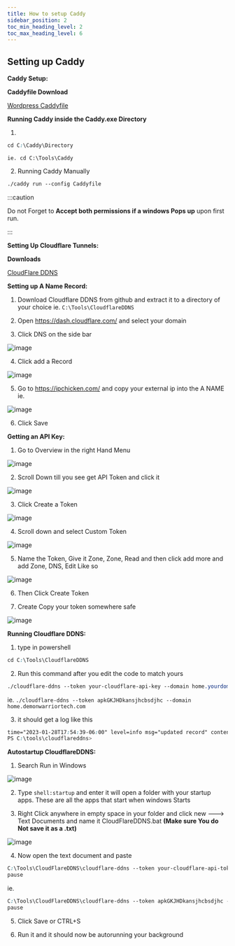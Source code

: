 ---
title: How to setup Caddy
sidebar_position: 2
toc_min_heading_level: 2
toc_max_heading_level: 6
---


## Setting up Caddy

<Tabs>
  <TabItem value="Setting up Caddy" label="Basic Setup" default>

**Caddy Setup:**

**Caddyfile Download**

[Wordpress Caddyfile](https://github.com/DevilsDesigns/Youtube-Docs/blob/main/Caddy-Examples/Wordpress/Caddyfile)

**Running Caddy inside the Caddy.exe Directory**

1. 

```css
cd C:\Caddy\Directory
```
    ie. cd C:\Tools\Caddy

2. Running Caddy Manually

```css
./caddy run --config Caddyfile
```

:::caution

Do not Forget to **Accept both permissions if a windows Pops up** upon first run.

:::

  </TabItem>
  <TabItem value="Setting Up Cloudflare Tunnels" label="Setting Up Cloudflare Tunnels" default>

**Setting Up Cloudflare Tunnels:**

**Downloads**

[CloudFlare DDNS](https://github.com/wyattjoh/cloudflare-ddns/releases)

**Setting up A Name Record:**
1. Download Cloudflare DDNS from github and extract it to a directory of your choice ie. `C:\Tools\CloudflareDDNS`

2. Open https://dash.cloudflare.com/ and select your domain

3. Click DNS on the side bar 

![image](https://user-images.githubusercontent.com/35183970/215296063-666a2625-e377-4b03-878f-4856695da230.png)

4. Click add a Record

![image](https://user-images.githubusercontent.com/35183970/215296074-272ba4a3-759c-4c66-9ec4-6f367b1d3f3d.png)

5. Go to https://ipchicken.com/ and copy your external ip into the A NAME ie.

![image](https://user-images.githubusercontent.com/35183970/215296110-3cc4af57-e544-4726-9b6a-d2710eb51296.png)

6. Click Save

**Getting an API Key:**


1. Go to Overview in the right Hand Menu

![image](https://user-images.githubusercontent.com/35183970/215296144-c99839f2-bf53-4397-b9e0-a47a0d202d18.png)

2. Scroll Down till you see get API Token and click it

![image](https://user-images.githubusercontent.com/35183970/215296159-911009a0-de4b-4f0f-8f68-d758af348a71.png)

3. Click Create a Token

![image](https://user-images.githubusercontent.com/35183970/215296175-26bfe947-0d46-442a-9861-13f24f63611b.png)

4. Scroll down and select Custom Token

![image](https://user-images.githubusercontent.com/35183970/215296224-f911035a-0f96-4426-8673-43cdd7bf0e53.png)
 
5. Name the Token, Give it Zone, Zone, Read and then click add more and add Zone, DNS, Edit Like so

![image](https://user-images.githubusercontent.com/35183970/215296326-eae964e9-4f20-4132-98a6-07e554d2259e.png)

6. Then Click Create Token

7. Create Copy your token somewhere safe

![image](https://user-images.githubusercontent.com/35183970/215296333-b790ded6-84fd-46c6-93f0-b4911fb58284.png)

**Running Cloudflare DDNS:**

1. type in powershell 

```css
cd C:\Tools\CloudflareDDNS
```

2. Run this command after you edit the code to match yours

```css
./cloudflare-ddns --token your-cloudflare-api-key --domain home.yourdomain.com
```

ie. 
`./cloudflare-ddns --token apkGKJHDkansjhcbsdjhc --domain home.demonwarriortech.com`

3. it should get a log like this

```css
time="2023-01-28T17:54:39-06:00" level=info msg="updated record" content=123.123.123.123 name=home.ittechnut.com
PS C:\tools\cloudflareddns>
```

**Autostartup CloudflareDDNS:**

1. Search Run in Windows

![image](https://user-images.githubusercontent.com/35183970/215296525-850af871-bae2-427d-b641-f4e73f564c89.png)

2. Type `shell:startup` and enter it will open a folder with your startup apps. These are all the apps that start when windows Starts

3. Right Click anywhere in empty space in your folder and click new ---> Text Documents and name it CloudFlareDDNS.bat **(Make sure You do Not save it as a .txt)**

![image](https://user-images.githubusercontent.com/35183970/215296594-5d2ac03c-570f-49a3-9993-3ba829d2744f.png)

4. Now open the text document and paste

```css
C:\Tools\CloudFlareDDNS\cloudflare-ddns --token your-cloudflare-api-token--domain home.yourdomain.com
pause
```

ie.

```css
C:\Tools\CloudFlareDDNS\cloudflare-ddns --token apkGKJHDkansjhcbsdjhc --domain home.demonwarriortech.com
pause
```

5. Click Save or CTRL+S

6. Run it and it should now be autorunning your background

  </TabItem>
</Tabs>

<BuyMeACoffeeButton />